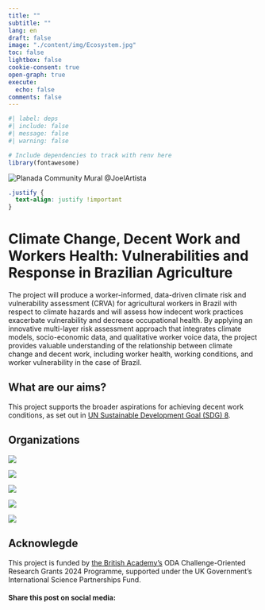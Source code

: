 ```yaml
---
title: ""
subtitle: ""
lang: en
draft: false
image: "./content/img/Ecosystem.jpg"
toc: false
lightbox: false
cookie-consent: true
open-graph: true
execute:
  echo: false
comments: false
---
```


```r
#| label: deps
#| include: false
#| message: false
#| warning: false

# Include dependencies to track with renv here
library(fontawesome)
```

::: {.column-screen}
![](./content/img/Ecosystem.jpg "Planada Community Mural @JoelArtista")
:::



```css
.justify {
  text-align: justify !important
}
```

# Climate Change, Decent Work and Workers Health: Vulnerabilities and Response in Brazilian Agriculture

The project will produce a worker-informed, data-driven climate risk and vulnerability assessment (CRVA) for agricultural workers in Brazil with respect to climate hazards and will assess how indecent work practices exacerbate vulnerability and decrease occupational health. By applying an innovative multi-layer risk assessment approach that integrates climate models, socio-economic data, and qualitative worker voice data, the project provides valuable understanding of the relationship between climate change and decent work, including worker health, working conditions, and worker vulnerability in the case of Brazil. 

## What are our aims?
This project supports the broader aspirations for achieving decent work conditions, as set out in [UN Sustainable Development Goal (SDG) 8](https://sdgs.un.org/goals/goal8).


## Organizations

:::{#logo-organizations layout-ncol=5}

[![](./content/img/logo-RL.png)](https://www.nottingham.ac.uk/research/beacons-of-excellence/rights-lab/index.aspx){fig-align="center" }

[![](./content/img/logo-UFF.png){fig-align="center" }](https://www.uff.br)

[![](./content/img/logo-UFMT.png){fig-align="center" }](https://www.ufmt.br)

[![](./content/img/logo-UFMA.png){fig-align="center" }](https://portalpadrao.ufma.br)

[![](./content/img/logo-GPMAT.jpg){fig-align="center" }](/people/organisations/GPMAT.qmd)

:::

## Acknowlegde

This project is funded by [the British Academy’s](https://www.thebritishacademy.ac.uk) ODA Challenge-Oriented Research Grants 2024 Programme, supported under the UK Government’s International Science Partnerships Fund.

#### Share this post on social media:
```{=html}
<!-- AddToAny BEGIN -->
<div class="a2a_kit a2a_kit_size_32 a2a_default_style" data-a2a-icon-color="#FFDC02,black">

<a class="a2a_button_email a2a_counter"></a>
<a class="a2a_button_copy_link a2a_counter"></a>
<a class="a2a_button_linkedin a2a_counter"></a>
<a class="a2a_button_facebook a2a_counter"></a>
<a class="a2a_button_bluesky a2a_counter"></a>
<a class="a2a_button_x a2a_counter"></a>
<a class="a2a_button_threads a2a_counter"></a>
<a class="a2a_button_mastodon a2a_counter"></a>
<a class="a2a_button_whatsapp a2a_counter"></a>
<a class="a2a_dd a2a_counter" href="https://www.addtoany.com/share"></a>
</div>
<script async src="https://static.addtoany.com/menu/page.js"></script>
<!-- AddToAny END -->
```
